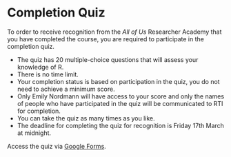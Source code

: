 
# Completion Quiz

To order to receive recognition from the *All of Us* Researcher Academy that you have completed the course, you are required to participate in the completion quiz. 

* The quiz has 20 multiple-choice questions that will assess your knowledge of R. 
* There is no time limit.
* Your completion status is based on participation in the quiz, you do not need to achieve a minimum score.
* Only Emily Nordmann will have access to your score and only the names of people who have participated in the quiz will be communicated to RTI for completion.
* You can take the quiz as many times as you like.
* The deadline for completing the quiz for recognition is Friday 17th March at midnight.

Access the quiz via [Google Forms](https://forms.gle/Psf3qmgApcxNoWMD8).